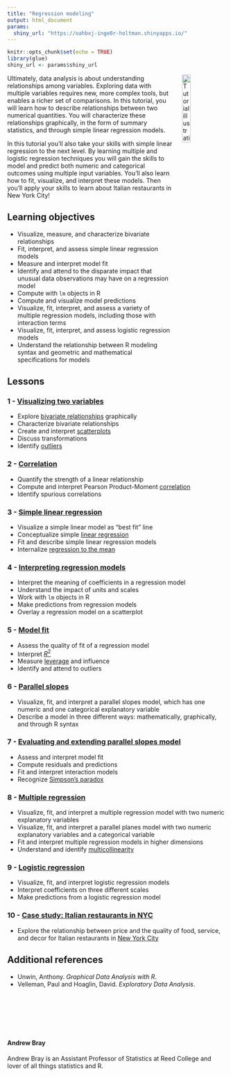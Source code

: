 ```yaml
---
title: "Regression modeling"
output: html_document
params:
  shiny_url: "https://oahbxj-inge0r-holtman.shinyapps.io/"
---
```


<meta http-equiv='cache-control' content='no-cache'> 
<meta http-equiv='expires' content='0'> 
<meta http-equiv='pragma' content='no-cache'>

```r
knitr::opts_chunk$set(echo = TRUE)
library(glue)
shiny_url <- params$shiny_url
```

<img style="float: right; margin: 0px 0px 20px 20px" src="../../logo/umcg.png" alt="Tutorial illustration" width="20%" height="20%">



Ultimately, data analysis is about understanding relationships among variables. Exploring data with multiple variables requires new, more complex tools, but enables a richer set of comparisons. In this tutorial, you will learn how to describe relationships between two numerical quantities. You will characterize these relationships graphically, in the form of summary statistics, and through simple linear regression models.

In this tutorial you'll also take your skills with simple linear regression to the next level. By learning multiple and logistic regression techniques you will gain the skills to model and predict both numeric and categorical outcomes using multiple input variables. You'll also learn how to fit, visualize, and interpret these models. Then you'll apply your skills to learn about Italian restaurants in New York City!

## Learning objectives

* Visualize, measure, and characterize bivariate relationships
* Fit, interpret, and assess simple linear regression models
* Measure and interpret model fit
* Identify and attend to the disparate impact that unusual data observations may have on a regression model
* Compute with `lm` objects in R
* Compute and visualize model predictions
* Visualize, fit, interpret, and assess a variety of multiple regression models, including those with interaction terms
* Visualize, fit, interpret, and assess logistic regression models
* Understand the relationship between R modeling syntax and geometric and mathematical specifications for models

## Lessons

### 1 - [Visualizing two variables](`r glue("{shiny_url}03-lesson/")`){target="_blank"}

* Explore [bivariate relationships](https://en.wikipedia.org/wiki/Bivariate_analysis) graphically
* Characterize bivariate relationships
* Create and interpret [scatterplots](https://en.wikipedia.org/wiki/Scatter_plot)
* Discuss transformations
* Identify [outliers](https://en.wikipedia.org/wiki/Outlier)

### 2 - [Correlation](`r glue("{shiny_url}03-02-lesson/")`){target="_blank"}

* Quantify the strength of a linear relationship
* Compute and interpret Pearson Product-Moment [correlation](https://en.wikipedia.org/wiki/Correlation_and_dependence)
* Identify spurious correlations

### 3 - [Simple linear regression](`r glue("{shiny_url}03-03-lesson/")`){target="_blank"}

* Visualize a simple linear model as "best fit" line
* Conceptualize simple [linear regression](https://en.wikipedia.org/wiki/Linear_regression)
* Fit and describe simple linear regression models
* Internalize [regression to the mean](https://en.wikipedia.org/wiki/Regression_toward_the_mean)

### 4 - [Interpreting regression models](`r glue("{shiny_url}03-04-lesson/")`){target="_blank"}

* Interpret the meaning of coefficients in a regression model
* Understand the impact of units and scales
* Work with `lm` objects in R
* Make predictions from regression models
* Overlay a regression model on a scatterplot

### 5 - [Model fit](`r glue("{shiny_url}03-05-lesson/")`){target="_blank"}

* Assess the quality of fit of a regression model
* Interpret [$R^2$](https://en.wikipedia.org/wiki/Coefficient_of_determination)
* Measure [leverage](https://en.wikipedia.org/wiki/Leverage_(statistics)) and influence
* Identify and attend to outliers

### 6 - [Parallel slopes](`r glue("{shiny_url}03-06-lesson/")`){target="_blank"}

* Visualize, fit, and interpret a parallel slopes model, which has one numeric and one categorical explanatory variable
* Describe a model in three different ways: mathematically, graphically, and through R syntax

### 7 - [Evaluating and extending parallel slopes model](`r glue("{shiny_url}03-07-lesson/")`){target="_blank"}

* Assess and interpret model fit
* Compute residuals and predictions
* Fit and interpret interaction models
* Recognize [Simpson's paradox](https://en.wikipedia.org/wiki/Simpson%27s_paradox)

### 8 - [Multiple regression](`r glue("{shiny_url}03-08-lesson/")`){target="_blank"}

* Visualize, fit, and interpret a multiple regression model with two numeric explanatory variables
* Visualize, fit, and interpret a parallel planes model with two numeric explanatory variables and a categorical variable
* Fit and interpret multiple regression models in higher dimensions
* Understand and identify [multicollinearity](https://en.wikipedia.org/wiki/Multicollinearity)

### 9 - [Logistic regression](`r glue("{shiny_url}03-09-lesson/")`){target="_blank"}

* Visualize, fit, and interpret logistic regression models
* Interpret coefficients on three different scales
* Make predictions from a logistic regression model

### 10 - [Case study: Italian restaurants in NYC](`r glue("{shiny_url}03-10-lesson/")`){target="_blank"}

* Explore the relationship between price and the quality of food, service, and decor for Italian restaurants in [New York City](https://en.wikipedia.org/wiki/New_York_City)


## Additional references

* Unwin, Anthony. *Graphical Data Analysis with R*.
* Velleman, Paul and Hoaglin, David. *Exploratory Data Analysis*.

<br/>
<br/>
<br/>
<br/>
<br/>

#### Andrew Bray

Andrew Bray is an Assistant Professor of Statistics at Reed College and lover of all things statistics and R.



